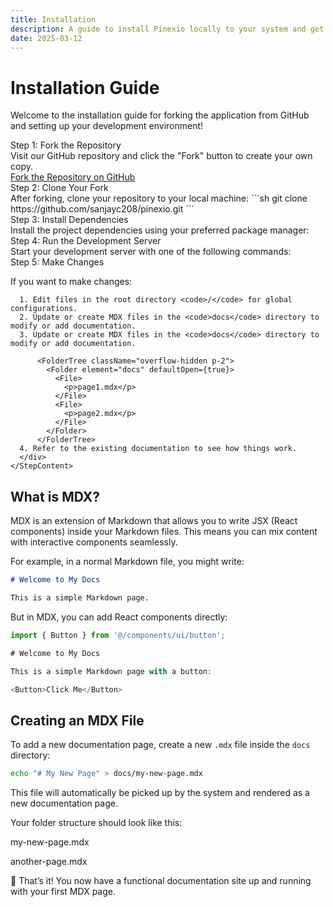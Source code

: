 ```yaml
---
title: Installation
description: A guide to install Pinexio locally to your system and get it running
date: 2025-03-12
---
```


# Installation Guide

Welcome to the installation guide for forking the application from GitHub and setting up your development environment!

<Steps>
  <Step>
    <StepTitle>Step 1: Fork the Repository</StepTitle>
    <StepContent>
    <div>
      <div>
        Visit our GitHub repository and click the "Fork" button to create your own copy.
      </div>
        <a
          href="https://github.com/sanjayc208/pinexio"
          target="_blank"
          rel="noopener noreferrer"
        >
          Fork the Repository on GitHub
        </a>
      </div>
    </StepContent>
  </Step>
  <Step>
    <StepTitle>Step 2: Clone Your Fork</StepTitle>
    <StepContent>
    <div>
      After forking, clone your repository to your local machine:
  ```sh
  git clone https://github.com/sanjayc208/pinexio.git
  ```
      </div>
    </StepContent>
  </Step>
  <Step>
    <StepTitle>Step 3: Install Dependencies</StepTitle>
    <StepContent>
    <div>
      Install the project dependencies using your preferred package manager:
       <CodeTabs tabs={{
        'npm':{
          syntax:'npm i'
        },
        'pnpm':{
          syntax:'pnpm i'
        },
        'yarn':{
          syntax:'yarn i'
        },
       }} />
      </div>
    </StepContent>
  </Step>
  <Step>
    <StepTitle>Step 4: Run the Development Server</StepTitle>
    <StepContent>
    <div>
      Start your development server with one of the following commands:
      <CodeTabs tabs={{
        'npm':{
          syntax:'npm run dev'
        },
        'pnpm':{
          syntax:'pnpm dev'
        },
        'yarn':{
          syntax:'yarn run dev'
        },
       }} />
      </div>
    </StepContent>
  </Step>
  <Step>
    <StepTitle>Step 5: Make Changes</StepTitle>
    <StepContent>
    <div>
      <p>If you want to make changes:</p>

      1. Edit files in the root directory <code>/</code> for global configurations.
      2. Update or create MDX files in the <code>docs</code> directory to modify or add documentation.
      3. Update or create MDX files in the <code>docs</code> directory to modify or add documentation.

          <FolderTree className="overflow-hidden p-2">
            <Folder element="docs" defaultOpen={true}>
              <File>
                <p>page1.mdx</p>
              </File>
              <File>
                <p>page2.mdx</p>
              </File>
            </Folder>
          </FolderTree>
      4. Refer to the existing documentation to see how things work.
      </div>
    </StepContent>

  </Step>
</Steps>

## What is MDX?

MDX is an extension of Markdown that allows you to write JSX (React components) inside your Markdown files. This means you can mix content with interactive components seamlessly.

For example, in a normal Markdown file, you might write:

```md
# Welcome to My Docs

This is a simple Markdown page.
```

But in MDX, you can add React components directly:

```ts
import { Button } from '@/components/ui/button';

# Welcome to My Docs

This is a simple Markdown page with a button:

<Button>Click Me</Button>
```

## Creating an MDX File

To add a new documentation page, create a new `.mdx` file inside the `docs` directory:

```sh
echo "# My New Page" > docs/my-new-page.mdx
```

This file will automatically be picked up by the system and rendered as a new documentation page.

Your folder structure should look like this:

<FolderTree className="overflow-hidden p-2">
  <Folder element="project-root" defaultOpen={true}>
    <Folder element="docs" defaultOpen={true}>
      <File>
        <p>my-new-page.mdx</p>
      </File>
      <File>
        <p>another-page.mdx</p>
      </File>
    </Folder>
  </Folder>
</FolderTree>

🎉 That’s it! You now have a functional documentation site up and running with your first MDX page.
